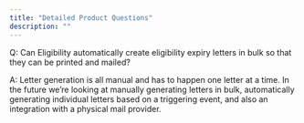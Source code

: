```yaml
---
title: "Detailed Product Questions"
description: ""
---
```


Q: Can Eligibility automatically create eligibility expiry letters in bulk so that they can be printed and mailed?

A: Letter generation is all manual and has to happen one letter at a time. In the future we’re looking at manually generating letters in bulk, automatically generating individual letters based on a triggering event, and also an integration with a physical mail provider.

